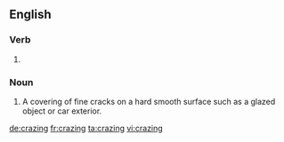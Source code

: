 ==English==
{{wikipedia|Crazing}}
===Verb===
{{head|en|present participle}}

# {{present participle of|craze|lang=en|nocat=1}}

===Noun===
{{en-noun|-|s}}

# A covering of fine cracks on a hard smooth surface such as a glazed object or car exterior.

[[de:crazing]]
[[fr:crazing]]
[[ta:crazing]]
[[vi:crazing]]